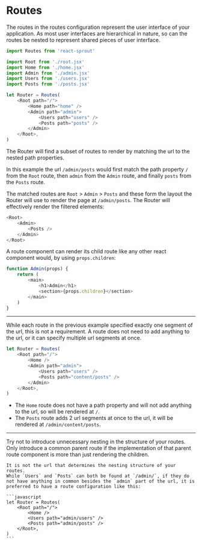 # Routes

The routes in the routes configuration represent the user interface of your application.
As most user interfaces are hierarchical in nature, so can the routes be nested to represent shared pieces of user interface.

```javascript
import Routes from 'react-sprout'

import Root from './root.jsx'
import Home from './home.jsx'
import Admin from './admin.jsx'
import Users from './users.jsx'
import Posts from './posts.jsx'

let Router = Routes(
	<Root path="/">
		<Home path="home" />
		<Admin path="admin">
			<Users path="users" />
			<Posts path="posts" />
		</Admin>
	</Root>,
)
```

The Router will find a subset of routes to render by matching the url to the nested path properties.

In this example the url `/admin/posts` would first match the path property `/` from the `Root` route, then `admin` from the `Admin` route, and finally `posts` from the `Posts` route.

The matched routes are `Root` > `Admin` > `Posts` and these form the layout the Router will use to render the page at `/admin/posts`. The Router will effectively render the filtered elements:

```javascript
<Root>
	<Admin>
		<Posts />
	</Admin>
</Root>
```

A route component can render its child route like any other react component would, by using `props.children`:

```javascript
function Admin(props) {
	return (
		<main>
			<h1>Admin</h1>
			<section>{props.children}</section>
		</main>
	)
}
```

<hr />

While each route in the previous example specified exactly one segment of the url, this is not a requirement. A route does not need to add anything to the url, or it can specify multiple url segments at once.

```javascript
let Router = Routes(
	<Root path="/">
		<Home />
		<Admin path="admin">
			<Users path="users" />
			<Posts path="content/posts" />
		</Admin>
	</Root>,
)
```

- The `Home` route does not have a path property and will not add anything to the url, so will be rendered at `/`.
- The `Posts` route adds 2 url segments at once to the url, it will be rendered at `/admin/content/posts`.

<hr />

<Info>
	Try not to introduce unnecessary nesting in the structure of your routes. Only introduce a common parent route if the implementation
	of that parent route component is more than just rendering the children. 
	
	It is not the url that determines the nesting structure of your routes.
    While `Users` and `Posts` can both be found at `/admin/`, if they do not have anything in common besides the `admin` part of the url, it is preferred to have a route configuration like this:

    ```javascript
    let Router = Routes(
    	<Root path="/">
    		<Home />
    		<Users path="admin/users" />
    		<Posts path="admin/posts" />
    	</Root>,
    )
    ```

</Info>

